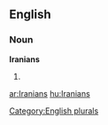 ==English==

===Noun===
'''Iranians'''

# {{plural of|[[Iranian]]}}

[[Category:English plurals]]

[[ar:Iranians]]
[[hu:Iranians]]